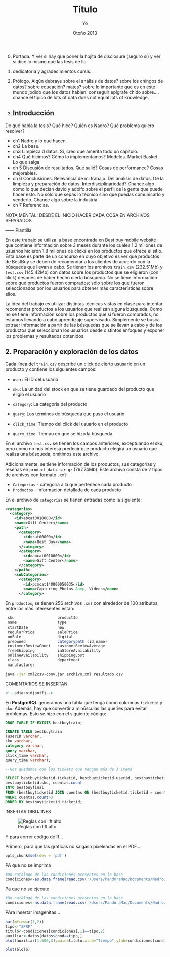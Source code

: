 % Título
% Yo
% Otoño 2013

\begin{abstract}
Makefile:
Picamos Knit HTML y eso crea un .md

pandoc -s -V geometry:margin=0.7in -V lang=spanish reporte_01.md -o reporte_01.pdf

\end{abstract}

0. Portada. Y ver si hay que poner la hojita de disclosure (seguro sí) y ver si dice lo mismo que las tesis de lic.

1. dedicatoria y agradecimientos cursis.

2. Prólogo. 
Algún debraye sobre el análisis de datos? sobre los chingos de datos? sobre educación? mates?
sobre lo importante que es en este mundo jodido que los datos hablen.
conseguir epígrafe chido sobre.... chance el típico de lots of data does not equal lots of knowledge.

3. Introducción
--------------- 

De qué habla la tesis? Qué hice? Quién es Nadro? Qué problema quiero resolver?

- ch1 Nadro y lo que hacen. 
- ch2 La base.
- ch3 Limpieza d datos. Sí, creo que amerita todo un capítulo.
- ch4 Qué hicimos? Cómo lo implementamos? Modelos. Market Basket. Lo que salga.
- ch 5 Discusión de resultados. Qué salió? Cosas de performance? Cosas mejorables.
- ch 6 Conclusiones. Relevancia de mi trabajo. Del análisis de datos. 
          De la limpieza y preparación de datos.
          Interdisciplinariedad? 
          Chance algo como lo que decían david y adolfo sobre el perfil de la gente que puede hacer esto. No sólo que sepas lo técnico sino que puedas comunicarlo y venderlo. Chance algo sobre la industria.
- ch 7 Referencias. 




NOTA MENTAL: DESDE EL INICIO HACER CADA COSA EN ARCHIVOS SEPARADOS


------ Plantilla


En este trabajo se utiliza la base encontrada en [Best buy mobile website](https://www.kaggle.com/c/acm-sf-chapter-hackathon-big/data?train.csv.) que contiene información sobre 3 meses durante los cuales 1.2 millones de usuarios hicieron 1.8 millones de clicks en los productos que ofrece el sitio. Esta base es parte de un concurso en \textsc{Kaggle} cuyo objetivo es ver qué productos de BestBuy se deben de recomendar a los clientes de acuerdo con la búsqueda que llevan a cabo. Se tienen los archivos `train.csv` (232.51Mb) y `test.csv` (145.42Mb) con datos sobre los productos que se eligieron (con click) después de haber hecho cierta búsqueda. No se tiene información sobre qué productos fueron comprados; sólo sobre los que fueron seleccionados por los usuarios para obtener más características sobre ellos. 

La idea del trabajo es utilizar distintas técnicas vistas en clase para intentar recomendar  productos a los usuarios que realizan alguna búsqueda. Como no se tiene información sobre los productos que sí fueron comprados, no estamos llevando a cabo aprendizaje supervisado. Simplemente se busca extraer información a partir de las búsquedas que se llevan a cabo y de los productos que seleccionan los usuarios desde distintos enfoques y exponer los problemas y resultados obtenidos.


2. Preparación y exploración de los datos
------------------------------------------

Cada línea del `train.csv` describe un click de cierto ususario en un producto y contiene los siguientes campos:

* `user`: El ID del usuario

* `sku`: La unidad del stock en que se tiene guardado del producto que eligió el usuario

* `category`: La categoría del producto

* `query`: Los términos de búsqueda que puso el usuario

* `click_time`: Tiempo del click del usuario en el producto

* `query_time`: Tiempo en que se hizo la búsqueda

En el archivo `test.csv` se tienen los campos anteriores, exceptuando el sku, pero como no nos interesa predecir qué producto elegirá un usuario que realiza una búsqueda, omitimos este archivo.

Adicionalmente, se tiene información de los productos, sus categorías y reseñas en `product_data.tar.gz` (767.74Mb). Este archivo consta de 2 tipos de archivos con formato `.xml`:

* `Categorías` - categoría a la que pertenece cada producto
* `Productos` - información detallada de cada producto

En el archivo de `categorías` se tienen entradas como la siguiente:

```xml
<categories>
  <category>
    <id>abcat0010000</id>
    <name>Gift Center</name>
    <path>
      <category>
        <id>cat00000</id>
        <name>Best Buy</name>
      </category>
      <category>
        <id>abcat0010000</id>
        <name>Gift Center</name>
      </category>
    </path>
    <subCategories>
      <category>
        <id>pcmcat140000050035</id>
        <name>Capturing Photos &amp; Videos</name>
      </category>
```

En `productos`, se tienen 256 archivos `.xml` con alrededor de 100 atributos, entre los más interesentes están:

```r
 sku                   productId 
 name                  type 
 startDate             new 
 regularPrice          salePrice 
 onSale                digital 
 preowned              categorypath (id,name) 
 customerReviewCount   customerReviewAverage 
 freeShipping          inStoreAvailability 
 onlineAvailability    shippingCost 
 class                 department 
 manufacturer       
```

```bash
java -jar xml2csv-conv.jar archivo.xml resultado.csv
```


COMENTARIOS SE INSERTAN:

```r
<!--adjasoidjaoifj-->
```



En **PostgreSQL** generamos una tabla que tenga como columnas `ticketid` y `sku`. Además, hay que convertir a minúsculas las queries para evitar problemas. Esto se hizo con el siguiente código:

```sql
DROP TABLE IF EXISTS bestbuytrain;

CREATE TABLE bestbuytrain
(userID varchar,
sku varchar,
category varchar,
query varchar,
click_time varchar,
query_time varchar);

--Nos quedamos con los tickets que tengan más de 3 items

SELECT bestbuyticketid.ticketid, bestbuyticketid.userid, bestbuyticketid.query, 
bestbuyticketid.sku, cuentas.count
INTO bestbuyfinal
FROM (bestbuyticketid JOIN cuentas ON (bestbuyticketid.ticketid = cuentas.ticketid))
WHERE cuentas.count>3
ORDER BY bestbuyticketid.ticketid;
```

INSERTAR DIBUJINES

![Reglas con lift alto](reglas4mod.PNG)


Y para correr código de R...


Primero, para que las gráficas no salgasn pixeleadas en el PDF...


```r
opts_chunk$set(dev = 'pdf')
```


PA que no se imprima
```r
#Un catálogo de las condiciones presentes en la base
condiciones<-as.data.frame(read.csv('/Users/PandoraMac/Documents/Nadro/Datos/condiciones.csv',header=TRUE,as.is = TRUE))
```

Pa que no se ejecute
```r
#Un catálogo de las condiciones presentes en la base
condiciones<-as.data.frame(read.csv('/Users/PandoraMac/Documents/Nadro/Datos/condiciones.csv',header=TRUE,as.is = TRUE))
```

PAra insertar imagenitas...

```r
par(mfrow=c(1,2))
tipo<-"ZPRF"
titulo<-condiciones[condiciones[,1]==tipo,2]
auxiliar<-datos[datos$cond==tipo,]
plot(auxiliar[1:500,3],main=titulo,xlab="Tiempo",ylab=condiciones[condiciones[,1]==tipo,2], type="l")

plot(blolo)
```

